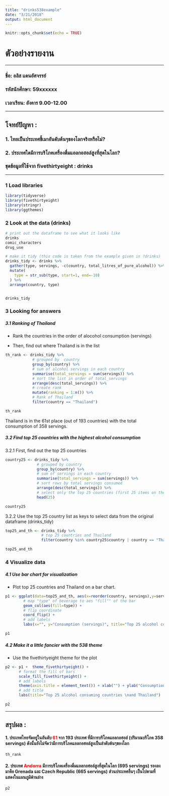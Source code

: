 ```yaml
---
title: "drinks538example"
date: "3/21/2018"
output: html_document
---
```


```r
knitr::opts_chunk$set(echo = TRUE)
```

# ตัวอย่างรายงาน

***
### ชื่อ:    อลิส แดนอัศจรรย์ 

### รหัสนักศึกษา:   59xxxxxx

### เวลาเรียน: อังคาร 9.00-12.00 
***

## โจทย์ปัญหา  :
### 1. ไทยเป็นประเทศขี้เมาอันดับต้นๆของโลกจริงหรือไม่? 
### 2. ประเทศใดมีการบริโภคเครื่องดื่มแอลกอฮอล์สูงที่สุดในโลก?

### ชุดข้อมูลที่ใช้จาก  fivethirtyeight : drinks

*** 

### 1 Load libraries

```r
library(tidyverse)
library(fivethirtyeight)
library(stringr)
library(ggthemes)
```

### 2 Look at the data (drinks) 

```r
# print out the dataframe to see what it looks like
drinks
comic_characters
drug_use

# make it tidy (this code is taken from the example given in ?drinks)
drinks_tidy <- drinks %>%
  gather(type, servings, -c(country, total_litres_of_pure_alcohol)) %>%
  mutate(
    type = str_sub(type, start=1, end=-10)
  ) %>%
  arrange(country, type)


drinks_tidy
```


### 3 Looking for answers


##### 3.1 Ranking of Thailand

* Rank the countries in the order of alocohol consumption (servings) 

* Then, find out where Thailand is in the list

```r
th_rank <- drinks_tidy %>%
            # grouped by  country 
            group_by(country) %>% 
            # sum of alcohol servings in each country
            summarise(total_servings = sum(servings)) %>%
            # sort the list in order of total_servings
            arrange(desc(total_servings)) %>%
            # create rank
            mutate(ranking = 1:n()) %>%
            # Rank of Thailand
            filter(country == "Thailand")

th_rank 
```

Thailand is in the 61st place (out of 193 countries) with the total consumption of 358 servings. 

##### 3.2 Find top 25 countries with the highest alcohol consumption

3.2.1 First, find out the top 25 countries

```r
country25 <- drinks_tidy %>%
              # grouped by country
              group_by(country) %>% 
              # sum of servings in each country
              summarise(total_servings = sum(servings)) %>%
              # sort rows by total servings consumed
              arrange(desc(total_servings)) %>%
              # select only the top 25 countries (first 25 items on the list)
              head(25) 

country25
```

3.2.2 Use the top 25 country list as keys to select data from the original dataframe (drinks_tidy)

```r
top25_and_th <- drinks_tidy %>%
                # top 25 countries and Thailand
                filter(country %in% country25$country | country == "Thailand") 

top25_and_th
```


### 4 Visualize data

##### 4.1  Use bar chart for visualization 

* Plot top 25 countries and Thailand on a bar chart.

```r
p1 <- ggplot(data=top25_and_th, aes(x=reorder(country, servings),y=servings)) +
        # map "type" of beverage to aes "fill"" of the bar 
        geom_col(aes(fill=type)) + 
        # flip coordinate 
        coord_flip() +
        # add labels
        labs(x="", y="Consumption (servings)", title="Top 25 alcohol consuming countries \nand Thailand")

p1 
```

##### 4.2 Make it a little fancier with the 538 theme

* Use the fivethirtyeight theme for the plot

```r
p2 <- p1 +  theme_fivethirtyeight() + 
      # format the fill of bars
      scale_fill_fivethirtyeight() +
      # add labels
      theme(axis.title = element_text()) + xlab("") + ylab("Consumption (servings)") +
      # add title
      labs(title="Top 25 alcohol consuming countries \nand Thailand") 

p2
```

***

## สรุปผล : 

#### 1. ประเทศไทยจัดอยู่ในอันดับ <span style="color:red">61</span> จาก 193 ประเทศ ที่มีการบริโภคแอลกอฮอล์  (ปริมาณบริโภค 358 servings) ดังนั้นยังไม่จัดว่ามีการบริโภคแอลกอฮอล์สูงเป็นลำดับต้นๆของโลก  
```r
th_rank
```

#### 2. ประเทศ <span style="color:red">Andorra</span> มีการบริโภคเครื่องดื่มแอลกอฮอล์สูงที่สุดในโลก (695 servings)  รองลงมาคือ  Grenada และ Czech Republic (665 servings)  ส่วนประเทศอื่นๆ เป็นไปตามที่แสดงในแผนภูมิด้านล่าง 

```r
p2
```




